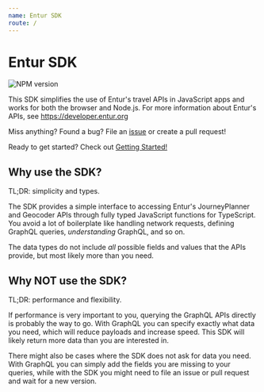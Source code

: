 ```yaml
---
name: Entur SDK
route: /
---
```


# Entur SDK

![NPM version](https://img.shields.io/npm/v/@entur/sdk)

This SDK simplifies the use of Entur's travel APIs in JavaScript apps and works for both the browser and Node.js.
For more information about Entur's APIs, see https://developer.entur.org

Miss anything? Found a bug? File an [issue](https://github.com/entur/sdk/issues/new) or create a pull request!

Ready to get started? Check out [Getting Started!](/getting-started)

## Why use the SDK?

TL;DR: simplicity and types.

The SDK provides a simple interface to accessing Entur's JourneyPlanner and Geocoder APIs through fully typed JavaScript functions for TypeScript.
You avoid a lot of boilerplate like handling network requests, defining GraphQL queries, _understanding_ GraphQL, and so on.

The data types do not include _all_ possible fields and values that the APIs provide, but most likely more than you need.

## Why NOT use the SDK?

TL;DR: performance and flexibility.

If performance is very important to you, querying the GraphQL APIs directly is probably the way to go. With GraphQL you can specify exactly what data you need, which will reduce payloads and increase speed.
This SDK will likely return more data than you are interested in.

There might also be cases where the SDK does not ask for data you need. With GraphQL you can simply add the fields you are missing to your queries, while with the SDK you might need to file an issue or pull request and wait for a new version.
